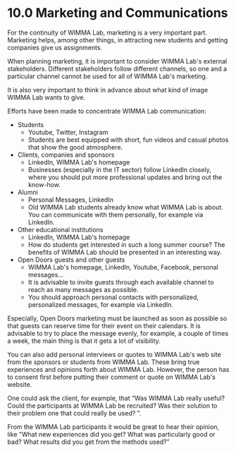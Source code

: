# 10.0 Marketing and Communications
For the continuity of WIMMA Lab, marketing is a very important part. Marketing helps, among other things, in attracting new students and getting companies give us assignments.

When planning marketing, it is important to consider WIMMA Lab's external stakeholders. Different stakeholders follow different channels, so one and a particular channel cannot be used for all of WIMMA Lab's marketing.

It is also very important to think in advance about what kind of image WIMMA Lab wants to give.

Efforts have been made to concentrate WIMMA Lab communication:
* Students
    - Youtube, Twitter, Instagram
    - Students are best equipped with short, fun videos and casual photos that show the good atmosphere.
* Clients, companies and sponsors
    - LinkedIn, WIMMA Lab's homepage
    - Businesses (especially in the IT sector) follow LinkedIn closely, where you should put more professional updates and bring out the know-how.
* Alumni
    - Personal Messages, LinkedIn
    - Old WIMMA Lab students already know what WIMMA Lab is about. You can communicate with them personally, for example via LinkedIn.
* Other educational institutions
    - LinkedIn, WIMMA Lab's homepage
    - How do students get interested in such a long summer course? The benefits of WIMMA Lab should be presented in an interesting way.
* Open Doors guests and other guests
    - WIMMA Lab's homepage, LinkedIn, Youtube, Facebook, personal messages…
    - It is advisable to invite guests through each available channel to reach as many messages as possible.
    - You should approach personal contacts with personalized, personalized messages, for example via LinkedIn.

Especially, Open Doors marketing must be launched as soon as possible so that guests can reserve time for their event on their calendars. It is advisable to try to place the message evenly, for example, a couple of times a week, the main thing is that it gets a lot of visibility.

You can also add personal interviews or quotes to WIMMA Lab's web site from the sponsors or students from WIMMA Lab. These bring true experiences and opinions forth about WIMMA Lab. However, the person has to consent first before putting their comment or quote on WIMMA Lab's website.

One could ask the client, for example, that “Was WIMMA Lab really useful? Could the participants at WIMMA Lab be recruited? Was their solution to their problem one that could really be used? ”.

From the WIMMA Lab participants it would be great to hear their opinion, like "What new experiences did you get? What was particularly good or bad? What results did you get from the methods used?”
